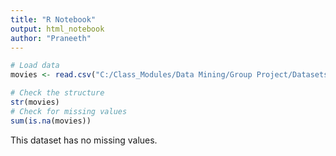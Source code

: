 ```yaml
---
title: "R Notebook"
output: html_notebook
author: "Praneeth"
---
```

```r
# Load data
movies <- read.csv("C:/Class_Modules/Data Mining/Group Project/Datasets/movie.csv", stringsAsFactors = FALSE)

```

```r
# Check the structure
str(movies)
# Check for missing values
sum(is.na(movies))

```
  This dataset has no missing values.
